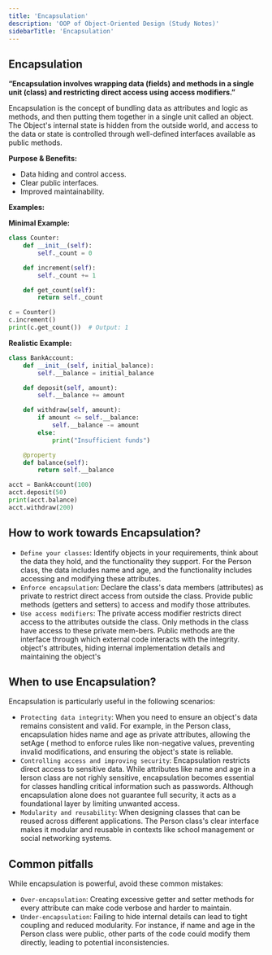 ```yaml
---
title: 'Encapsulation'
description: 'OOP of Object-Oriented Design (Study Notes)'
sidebarTitle: 'Encapsulation'
---
```


## Encapsulation

**“Encapsulation involves wrapping data (fields) and methods in a single unit (class) and restricting direct access using access modifiers.”**

<Info>
    Encapsulation is the concept of bundling data as attributes and logic as methods, and then putting them together in
    a single unit called an object. The Object's internal state is hidden from the outside world, and access to the data
    or state is controlled through well-defined interfaces available as public methods.
</Info>

**Purpose & Benefits:**
- Data hiding and control access.
- Clear public interfaces.
- Improved maintainability.

**Examples:**

**Minimal Example:**
```python
class Counter:
    def __init__(self):
        self._count = 0

    def increment(self):
        self._count += 1

    def get_count(self):
        return self._count

c = Counter()
c.increment()
print(c.get_count())  # Output: 1
```

**Realistic Example:**
```python
class BankAccount:
    def __init__(self, initial_balance):
        self.__balance = initial_balance

    def deposit(self, amount):
        self.__balance += amount

    def withdraw(self, amount):
        if amount <= self.__balance:
            self.__balance -= amount
        else:
            print("Insufficient funds")

    @property
    def balance(self):
        return self.__balance

acct = BankAccount(100)
acct.deposit(50)
print(acct.balance)
acct.withdraw(200)
```

## How to work towards Encapsulation?

- `Define your classes`: Identify objects in your requirements, think about the data they hold, and the functionality they support. For the Person class, the data includes name and age, and the functionality includes accessing and modifying these attributes.
- `Enforce encapsulation`: Declare the class's data members (attributes) as private to restrict direct access from outside the class. Provide public methods (getters and setters) to access and modify those attributes.
- `Use access modifiers`: The private access modifier restricts direct access to the attributes outside the class. Only methods in the class have access to these private mem-bers. Public methods are the interface through which external code interacts with the
integrity.
object's attributes, hiding internal implementation details and maintaining the object's

## When to use Encapsulation?
Encapsulation is particularly useful in the following scenarios:
- `Protecting data integrity`: When you need to ensure an object's data remains consistent and valid. For example, in the Person class, encapsulation hides name and age as private attributes, allowing the setAge ( method to enforce rules like non-negative values, preventing invalid modifications, and ensuring the object's state is reliable.
- `Controlling access and improving security`: Encapsulation restricts direct access to sensitive data. While attributes like name and age in a lerson class are not righly sensitive, encapsulation becomes essential for classes handling critical information such as passwords. Although encapsulation alone does not guarantee full security, it acts as a foundational layer by limiting unwanted access.
- `Modularity and reusability`: When designing classes that can be reused across different applications. The Person class's clear interface makes it modular and reusable in contexts like school management or social networking systems.

## Common pitfalls
While encapsulation is powerful, avoid these common mistakes:
- `Over-encapsulation`: Creating excessive getter and setter methods for every attribute can make code verbose and harder to maintain.
- `Under-encapsulation`: Failing to hide internal details can lead to tight coupling and reduced modularity. For instance, if name and age in the Person class were public, other parts of the code could modify them directly, leading to potential inconsistencies.
